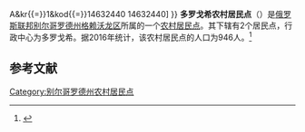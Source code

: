 {{Infobox Settlement
| official_name = 多罗戈希农村居民点
| native_name = Дорогощанское сельское поселение
| settlement_type = [[农村居民点|农村居民点]]
| subdivision_type = [[国家|国家]]
| subdivision_type1 = [[州_(俄罗斯)|州]]
| subdivision_type2 = [[区_(苏联)|区]]
| subdivision_name = {{RUS}}
| subdivision_name1 = [[别尔哥罗德州|别尔哥罗德州]]
| subdivision_name2 = [[格赖沃龙区|格赖沃龙区]]
| seat_type = 行政中心
| seat = 多罗戈希
| population_as_of=2016
| population_footnotes = <ref name=stat />
| population_total = 946
| coordinates_display = inline,title
| latd = 50 | latm = 35 | lats = 02 | latNS = N
| longd = 35 | longm = 34 | longs = 07 | longEW = E
| timezone = [[莫斯科时间|MSK]]
| utc_offset = +3
| blank_name = [[俄罗斯市政土地区划代码|OKTMO编码]]
| blank_info = [http://classif.spb.ru/classificators/view/tma.php?st{{=}}A&kr{{=}}1&kod{{=}}14632440 14632440]
}}
'''多罗戈希农村居民点'''（{{lang-ru|Дорогощанское сельское поселение}}）是[[俄罗斯联邦|俄罗斯联邦]][[别尔哥罗德州|别尔哥罗德州]][[格赖沃龙区|格赖沃龙区]]所属的一个[[农村居民点|农村居民点]]。其下辖有2个居民点，行政中心为多罗戈希。据2016年统计，该农村居民点的人口为946人。<ref name=stat>{{cite web |url=http://www.gubkinadm.ru/gorod/images/stories/foto/okrug/pasportggo.rar |title=Паспорт Губкинского городского округа на 1 января 2016 года |accessdate=2016-02-02 |archiveurl=https://www.webcitation.org/6ezlnsjoC?url=http://www.gubkinadm.ru/gorod/images/stories/foto/okrug/pasportggo.rar |archivedate=2016-02-02 |language=ru |deadurl=yes }}</ref>

== 参考文献 ==
{{reflist}}

{{Russia-stub}}

[[Category:别尔哥罗德州农村居民点|Category:别尔哥罗德州农村居民点]]